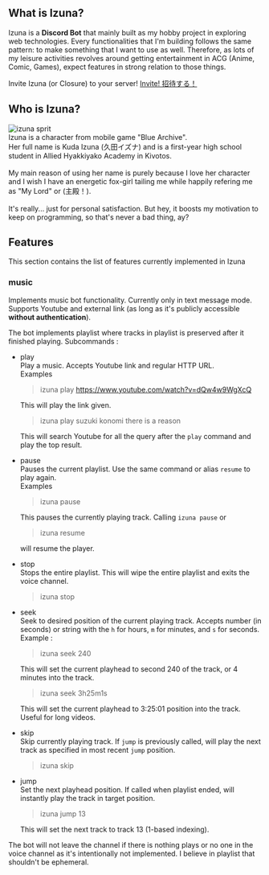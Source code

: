 
## What is Izuna?

Izuna is a **Discord Bot** that mainly built as my hobby project in exploring web technologies. Every functionalities that I'm building follows the same pattern: to make something that I want to use as well. Therefore, as lots of my leisure activities revolves around getting entertainment in ACG (Anime, Comic, Games), expect features in strong relation to those things.

Invite Izuna (or Closure) to your server!
[Invite! 招待する！](https://discord.com/api/oauth2/authorize?client_id=705449558024388648&permissions=274881178688&scope=bot%20applications.commands)

## Who is Izuna?

<div className="flex flex-col md:flex-row">
    <img
        src="https://howling-blog-uploads.s3.ap-southeast-1.amazonaws.com/2023/4/10/izuna-portrait.webp.png"
        alt="izuna sprit"
        className="max-w-xs sm:max-w-md md:max-w-md md:mr-4 self-center"
    />
    <div className="md:ml-4">
        Izuna is a character from mobile game "Blue Archive".
        <br />
        Her full name is Kuda Izuna (久田イズナ) and is a first-year high school student in Allied Hyakkiyako Academy in Kivotos. <br />
        <br />
        My main reason of using her name is purely because I love her character and I wish I have an energetic fox-girl tailing me while happily refering me as
        "My Lord" or (主殿！).
        <br />
        <br />
        It's really... just for personal satisfaction. But hey, it boosts my motivation to keep on programming, so that's never a bad thing, ay?
    </div>
</div>

## Features

This section contains the list of features currently implemented in Izuna

<HelpCommand components={props.components} />

### music

Implements music bot functionality. Currently only in text message mode. Supports Youtube and external link (as long as it's publicly accessible **without authentication**).

The bot implements playlist where tracks in playlist is preserved after it finished playing.
Subcommands :

-   play  
    Play a music. Accepts Youtube link and regular HTTP URL.  
    Examples

    > izuna play https://www.youtube.com/watch?v=dQw4w9WgXcQ

    This will play the link given.

    > izuna play suzuki konomi there is a reason

    This will search Youtube for all the query after the `play` command and play the top result.

-   pause  
    Pauses the current playlist. Use the same command or alias `resume` to play again.  
    Examples

    > izuna pause

    This pauses the currently playing track. Calling `izuna pause` or

    > izuna resume

    will resume the player.

-   stop  
    Stops the entire playlist. This will wipe the entire playlist and exits the voice channel.
    > izuna stop
-   seek  
    Seek to desired position of the current playing track. Accepts number (in seconds) or string with the `h` for hours, `m` for minutes, and `s` for seconds.  
    Example :

    > izuna seek 240

    This will set the current playhead to second 240 of the track, or 4 minutes into the track.

    > izuna seek 3h25m1s

    This will set the current playhead to 3:25:01 position into the track. Useful for long videos.

-   skip  
    Skip currently playing track. If `jump` is previously called, will play the next track as specified in most recent `jump` position.
    > izuna skip
-   jump  
    Set the next playhead position. If called when playlist ended, will instantly play the track in target position.

    > izuna jump 13

    This will set the next track to track 13 (1-based indexing).

The bot will not leave the channel if there is nothing plays or no one in the voice channel as it's intentionally not implemented. I believe in playlist that shouldn't be ephemeral.

<PlaylistCommand components={props.components} />
<VNDBCommand components={props.components} />
<TagCommand components={props.components} />
